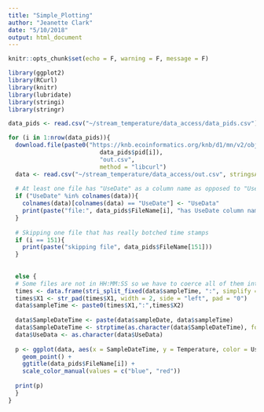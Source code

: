 ```yaml
---
title: "Simple_Plotting"
author: "Jeanette Clark"
date: "5/10/2018"
output: html_document
---
```


```r
knitr::opts_chunk$set(echo = F, warning = F, message = F)
```

```r
library(ggplot2)
library(RCurl)
library(knitr)
library(lubridate)
library(stringi)
library(stringr)
```

```r
data_pids <- read.csv("~/stream_temperature/data_access/data_pids.csv")
```

```r
for (i in 1:nrow(data_pids)){
  download.file(paste0("https://knb.ecoinformatics.org/knb/d1/mn/v2/object/", 
                          data_pids$pid[i]),
                          "out.csv",
                          method = "libcurl")
  data <- read.csv("~/stream_temperature/data_access/out.csv", stringsAsFactors = F)
  
  # At least one file has "UseDate" as a column name as opposed to "UseData"
  if ("UseDate" %in% colnames(data)){
    colnames(data)[colnames(data) == "UseDate"] <- "UseData"
    print(paste("file:", data_pids$FileName[i], "has UseDate column name"))
  }
  
  # Skipping one file that has really botched time stamps
  if (i == 151){
    print(paste("skipping file", data_pids$FileName[151]))
  }
  
  
  else {
  # Some files are not in HH:MM:SS so we have to coerce all of them into it by splitting and padding the time vector
  times <- data.frame(stri_split_fixed(data$sampleTime, ":", simplify = T))
  times$X1 <- str_pad(times$X1, width = 2, side = "left", pad = "0")
  data$sampleTime <- paste0(times$X1,":",times$X2)
  
  data$SampleDateTime <- paste(data$sampleDate, data$sampleTime)
  data$SampleDateTime <- strptime(as.character(data$SampleDateTime), format = "%Y-%m-%d %H:%M")
  data$UseData <- as.character(data$UseData)
  
  p <- ggplot(data, aes(x = SampleDateTime, y = Temperature, color = UseData)) + 
    geom_point() +
    ggtitle(data_pids$FileName[i]) +
    scale_color_manual(values = c("blue", "red"))
  
  print(p)
  }
}

```

